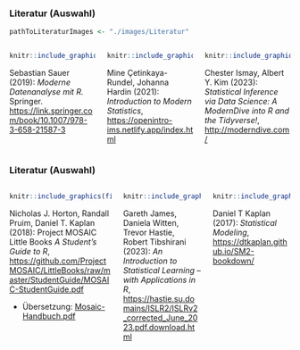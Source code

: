 ### Literatur (Auswahl)


```r
pathToLiteraturImages <- "./images/Literatur"
```

::: {.columns .small}

:::: {.column width="33%"}

```r
knitr::include_graphics(file.path(pathToLiteraturImages,"Moderne-Datenanalyse-mit-R.jpg"), error = FALSE)
```

Sebastian Sauer (2019): *Moderne Datenanalyse mit R.* Springer. [https://link.springer.com/book/10.1007/978-3-658-21587-3](https://link.springer.com/book/10.1007/978-3-658-21587-3)
::::
    
:::: {.column width="33%"}

```r
knitr::include_graphics(file.path(pathToLiteraturImages,"Introduction-to-Modern-Statistics.jpg"), error = FALSE)
```

Mine &Ccedil;etinkaya-Rundel, Johanna Hardin (2021): *Introduction to Modern Statistics*, [https://openintro-ims.netlify.app/index.html](https://openintro-ims.netlify.app/index.html)
::::

:::: {.column width="33%"}

```r
knitr::include_graphics(file.path(pathToLiteraturImages,"Statistical Inference via Data Science - A ModernDive into R and the Tidyverse.jpg"), error = FALSE)
```

Chester Ismay, Albert Y. Kim (2023): *Statistical Inference via Data Science: A ModernDive into R and the Tidyverse!*, [http://moderndive.com/](http://moderndive.com/)
::::
    
:::

### Literatur (Auswahl)

::: {.columns .small}

:::: {.column width="38%" .small}

```r
knitr::include_graphics(file.path(pathToLiteraturImages,"A-Students-Guide-to-R-fix.jpg"), error = FALSE)
```

Nicholas J. Horton, Randall Pruim, Daniel T. Kaplan (2018): Project MOSAIC Little Books *A Student's Guide to R*,  [https://github.com/ProjectMOSAIC/LittleBooks/raw/master/StudentGuide/MOSAIC-StudentGuide.pdf](https://github.com/ProjectMOSAIC/LittleBooks/raw/master/StudentGuide/MOSAIC-StudentGuide.pdf)

  - Übersetzung: [Mosaic-Handbuch.pdf](https://github.com/FOM-ifes/StudentGuide-mosaic/blob/main/_book/Mosaic-Handbuch.pdf)

::::


:::: {.column width="29%"}

```r
knitr::include_graphics(file.path(pathToLiteraturImages,"An-Introduction-to-Statistical-Learning---with-Applications-in-R.jpg"), error = FALSE)
```

Gareth James, Daniela Witten, Trevor Hastie, Robert Tibshirani (2023): *An Introduction to Statistical Learning -- with Applications in R*, [https://hastie.su.domains/ISLR2/ISLRv2_corrected_June_2023.pdf.download.html](https://hastie.su.domains/ISLR2/ISLRv2_corrected_June_2023.pdf.download.html)
::::


:::: {.column width="29%"}

```r
knitr::include_graphics(file.path(pathToLiteraturImages,"Statistical-Modeling.jpg"), error = FALSE)
```

Daniel T Kaplan (2017): *Statistical Modeling*, [https://dtkaplan.github.io/SM2-bookdown/](https://dtkaplan.github.io/SM2-bookdown/)
::::

:::
